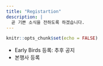 ```yaml
---
title: "Registartion"
description: |
  곧 기쁜 소식을 전하도록 하겠습니다.
---
```


```r
knitr::opts_chunk$set(echo = FALSE)
```

- Early Birds 등록: 추후 공지
- 본행사 등록